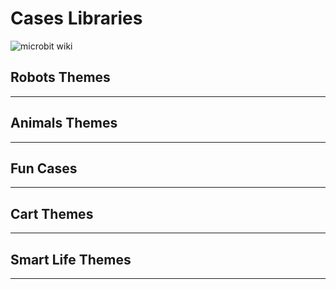 ﻿---
sidebar_position: 1
sidebar_label: Nezha Inventors Kit V2
---



# Cases Libraries

![microbit wiki](https://wiki-media-ef.oss-cn-hongkong.aliyuncs.com//images/nezha-inventors-kit-v2-01.png)

## Robots Themes
---

<cardbox>
  <card
    href="./the-pull-ups-robot/"
    title="The Pull Ups"
    description="Pull-ups are exercises where you use your own strength to pull your body up to a bar and then lower it back down, repeating it several times. It is a great exercise for the body and can make our back, shoulders and arms stronger. Pull-up exercises also make our bodies more upright and toned. In this lesson we will use the Nezha Inventor's Kit V2 to create a robot that can do pull-ups."
    img={'https://wiki-media-ef.oss-cn-hongkong.aliyuncs.com/i18n/en/docusaurus-plugin-content-docs/current/microbit/building-blocks/nezha-inventors-kit-v2/images/nezha-inventors-kit-v2-case-01-01.png'}
  />
  <card
    href="./the-swimming-robot/"
    title="The Swimming Robot"
    description="Swimming is a sport and skill in which you float in the water by your own power and move forward through the water with the movement of your own limbs. Competitive swimming is the second largest sport in the Olympic Games and includes: butterfly, backstroke (also known as backstroke), breaststroke, jibe (also known as freestyle), four strokes of racing, and synchronised swimming. There are many benefits to swimming, such as toning, cardiorespiratory fitness, relaxation and improved confidence. Swimming is also a low-impact exercise that can reduce joint and bone damage. In this lesson we will use the Nezha Inventor's Kit V2 to create a robot that simulates the sport of swimming."
    img={'https://wiki-media-ef.oss-cn-hongkong.aliyuncs.com/i18n/en/docusaurus-plugin-content-docs/current/microbit/building-blocks/nezha-inventors-kit-v2/images/nezha-inventors-kit-v2-case-02-01.png'}
  />
  <card
    href="./the-weight-lifting-robot/"
    title="The Weight Lifting Robot"
    description="Weightlifting involves lifting a barbell with two discs above your head with both hands and seeing who can lift the heaviest barbell. It sounds easy, but it is actually very difficult because weightlifting requires not only great strength, but also great skill, a very steady balance and a high level of coordination. Furthermore, weightlifting also requires a very strong psychological profile and willpower, as there is a lot of pressure and challenges to face when lifting weights.Lifting weights can make us physically stronger, more flexible and healthier, and it can also make our self-confidence and self-esteem higher.Today we will use the Nezha Inventor's Kit V2 to create a robot that can simulate weightlifting movements."
    img={'https://wiki-media-ef.oss-cn-hongkong.aliyuncs.com/i18n/en/docusaurus-plugin-content-docs/current/microbit/building-blocks/nezha-inventors-kit-v2/images/nezha-inventors-kit-v2-case-03-01.png'}
  />
  <card
    href="./the-unicycle-robot/"
    title="The Unicycle Robot"
    description="Unicycle tightrope walking is an extremely challenging and exciting performance art. It combines balance, co-ordination and skill, allowing people to watch in awe as the performers demonstrate extraordinary balance and precise control in a highly stressful environment.In this performance, the performer rides a unicycle (a special vehicle with only one wheel) across a high suspended wire. This wire is usually suspended between two supports and the height and distance needs to be precisely measured and adjusted to ensure the performer's safety.The performers need to maintain their balance during the performance and use subtle body adjustments to keep the unicycle stable on the wire. They need to be highly focused and ready to respond to challenges posed by external factors such as wind, vibrations or small changes in their own posture. Even the slightest imbalance can cause a performer to fall or lose their balance.We're building a unicycle robot today with the Nezha Inventor's Kit V2."
    img={'https://wiki-media-ef.oss-cn-hongkong.aliyuncs.com/i18n/en/docusaurus-plugin-content-docs/current/microbit/building-blocks/nezha-inventors-kit-v2/images/nezha-inventors-kit-v2-case-04-01.png'}
  />
  <card
    href="./the-kaleidoscope-robot/"
    title="The Kaleidoscope Robot"
    description="Kaleidoscope painting is an art form inspired by traditional kaleidoscope installations. In this type of painting, artists use a variety of colourful materials and techniques to create fascinating kaleidoscopic effects. They create optical illusions and visual feasts through detailed patterns, cyclical geometric shapes and strong colour contrasts. Kaleidoscope paintings often reveal gorgeous and mysterious images that bring the viewer a psychedelic and wondrous artistic experience.In this lesson, students will learn how to use the Nezha Inventor's Kit V2 to create a kaleidoscopic robot that can draw different patterns. Through this case, we will learn the principles of motor control, programming concepts and the integration of art and science. Through hands-on building and practice, students will develop creativity, problem-solving skills and teamwork."
    img={'https://wiki-media-ef.oss-cn-hongkong.aliyuncs.com/i18n/en/docusaurus-plugin-content-docs/current/microbit/building-blocks/nezha-inventors-kit-v2/images/nezha-inventors-kit-v2-case-05-01.png'}
  />
  <card
    href="./the-dancing-robot/"
    title="The Dance Robot"
    description="Dancing is an expressive and artistic body language. Through graceful movements and a sense of rhythm, dancers are able to convey emotions, stories and ideas. There are many different forms of dance, including contemporary, ballet, jazz and street dance. Whether it is a professional performance on stage or a free dance at a large family gathering, dancing can evoke passion and joy within people. It is not only a form of physical expression, but also a form of cultural transmission and communication. Dancing is a way to build physical fitness and improve co-ordination, and it also gives people the opportunity to relax and release stress. Whether you are a dancer or an audience member, dancing is a wonderful artistic feast that allows people to enjoy the beauty and joy that dance brings.This course aims to introduce students to the principles of motor control, the use of gearing and the effect of the centre of gravity on balance through the creation of a dancing robot with the Nezha Inventor's Kit V2. Students will have hands-on experience building a dancing robot and learn how to use gearing and control motors to achieve the robot's dancing movements. Through this project, students will develop creativity, problem-solving skills and teamwork ability."
    img={'https://wiki-media-ef.oss-cn-hongkong.aliyuncs.com/i18n/en/docusaurus-plugin-content-docs/current/microbit/building-blocks/nezha-inventors-kit-v2/images/nezha-inventors-kit-v2-case-06-01.png'}
  />
  <card
    href="./the-crawling-robot/"
    title="The Crawling Robot"
    description="Crawling is a common form of locomotion in the animal world. We can observe that many animals such as snakes, spiders and geckos have a unique way of crawling. They move forward through coordinated body movements, contraction and extension of their muscles and friction with the ground. The way these animals crawl has a certain regularity, but also shows their individual characteristics and flexibility.The aim of this course is to introduce students to the principles of motor control and the application of gearing by creating an example of a crawling robot. Students will use the materials in Nezha Inventor's Kit V2 to build a crawling robot and learn how to achieve the crawling action of the robot by controlling the motors and gearing. Through this project, students will develop creativity, problem solving skills and teamwork spirit."
    img={'https://wiki-media-ef.oss-cn-hongkong.aliyuncs.com/i18n/en/docusaurus-plugin-content-docs/current/microbit/building-blocks/nezha-inventors-kit-v2/images/nezha-inventors-kit-v2-case-07-01.png'}
  />
  <card
    href="./the-walking-robot/"
    title="The Walking Robot"
    description="Walking is one of the most basic and common forms of locomotion in the animal world. We can observe that many animals such as humans, cats and dogs have their own unique way of walking. They achieve a stable walking movement by moving their limbs in a coordinated manner and adjusting their body balance. Different animals have different gait and posture, showing their own characteristics and flexibility.In this project, we will try to imitate the walking movements of animals by designing and building a robot that can simulate their steps. Using the materials in Nezha Inventor's Kit V2, we will build the structure of the robot and control its movement with a motor. At the same time, we will learn and apply the principles of gearing to achieve coordinated movements and walking motions of the robot."
    img={'https://wiki-media-ef.oss-cn-hongkong.aliyuncs.com/i18n/en/docusaurus-plugin-content-docs/current/microbit/building-blocks/nezha-inventors-kit-v2/images/nezha-inventors-kit-v2-case-08-01.png'}
  />
</cardbox>

## Animals Themes
---

<cardbox>
  <card
    href="./the-scorpion-robot/"
    title="The Scorpion Robot"
    description="Scorpions are striking arthropods that belong to a family of arachnids. They live in all corners of the earth, including desert, forest and grassland environments. Scorpions usually have a long body and a pair of curved tails, often with a venomous stinger at the end. Their physical appearance shows a variety of colours and patterns, ranging from light yellow to dark brown or black.Scorpions feed on insects, arachnids and other small invertebrates. They have a well-developed sensory system, especially their antennae and eyes, which help them locate and capture prey in the dark. The scorpion's venomous stinger contains toxins and is generally used for defence and to capture food.We'll be making a scorpion today with the Nezha Inventor's Kit V2."
    img={'https://wiki-media-ef.oss-cn-hongkong.aliyuncs.com/i18n/en/docusaurus-plugin-content-docs/current/microbit/building-blocks/nezha-inventors-kit-v2/images/nezha-inventors-kit-v2-case-09-01.png'}
  />
  <card
    href="./the-mechanical-crawler/"
    title="The Mechanical Crawler"
    description="Caterpillars are small insect larvae which usually have soft and hairy bodies. Caterpillars are the larval stage of insects such as butterflies and moths, in which they prepare to become adults by feeding and growing. The caterpillar's body consists of a number of segments, each with a pair of legs through which they crawl.Caterpillars crawl by wriggling through their bodies. Their legs move alternately, thus propelling the body forward. This way of crawling allows the caterpillar to crawl freely on a variety of surfaces such as leaves, branches and the ground.We will use the Nezha Inventor's Kit V2 to create a mechanical crawler that mimics the way a caterpillar moves."
    img={'https://wiki-media-ef.oss-cn-hongkong.aliyuncs.com/i18n/en/docusaurus-plugin-content-docs/current/microbit/building-blocks/nezha-inventors-kit-v2/images/nezha-inventors-kit-v2-case-10-01.png'}
  />
    <card
    href="./the-crab-robot/"
    title="The Crab Robot"
    description="Crabs are creatures that live in the sea and fresh water and have hard shells and powerful pincers. Crabs move mainly by walking laterally and they crawl through the coordinated movement of their legs. In this lesson we will learn about the characteristics and behaviour of crabs and try to make a mechanical crab that mimics the crab's crawl."
    img={'https://wiki-media-ef.oss-cn-hongkong.aliyuncs.com/i18n/en/docusaurus-plugin-content-docs/current/microbit/building-blocks/nezha-inventors-kit-v2/images/nezha-inventors-kit-v2-case-11-01.png'}
  />
    <card
    href="./the-prawns-robot/"
    title="The Prawns Robot"
    description="Prawns are invertebrates that live in the water and have hard shells and long tentacles. Prawns move in a sweeping motion, clearing their surroundings of food with their powerful pincers and arms. In this lesson we will learn about the characteristics and behaviour of Prawns and try to make a mechanical prawn that resembles a shrimp in shape."
    img={'https://wiki-media-ef.oss-cn-hongkong.aliyuncs.com/i18n/en/docusaurus-plugin-content-docs/current/microbit/building-blocks/nezha-inventors-kit-v2/images/nezha-inventors-kit-v2-case-12-01.png'}
  />
    <card
    href="./the-dog-robot/"
    title="The Dog Robot"
    description="Dogs are one of man's closest companions and are common pets. They come in different breeds and appearances, including large dogs, medium-sized dogs and small dogs. Dogs usually have four legs, a keen sense of smell and hearing, and they are intelligent, loyal and friendly. Dogs are faithful companions to humans, sharing our joys and sorrows, providing comfort and companionship.In this lesson, we will explore interesting facts about dogs together and make a mechanical puppy using the Nezha Inventor's Kit V2. Through this project, we will learn how to use motors and other components, understand the basic principles of mechanical dynamics, and develop our creativity and problem-solving skills."
    img={'https://wiki-media-ef.oss-cn-hongkong.aliyuncs.com/i18n/en/docusaurus-plugin-content-docs/current/microbit/building-blocks/nezha-inventors-kit-v2/images/nezha-inventors-kit-v2-case-13-01.png'}
  />
</cardbox>

## Fun Cases
---

<cardbox>
  <card
    href="./the-gyro-launcher/"
    title="The Gyro Launcher"
    description="A gyro is a spinning toy that has many interesting properties. Have you ever heard of a gyroscope? A gyroscope can keep spinning steadily, sometimes even standing on a spiky top and spinning! In ancient times, gyros were also used as a tool for games and competitions. In this lesson we will learn about gyroscopes and try to make a gyro launcher to help us speed up and stabilise the rotation of the gyroscope."
    img={'https://wiki-media-ef.oss-cn-hongkong.aliyuncs.com/i18n/en/docusaurus-plugin-content-docs/current/microbit/building-blocks/nezha-inventors-kit-v2/images/nezha-inventors-kit-v2-case-14-01.png'}
  />
  <card
    href="./the-robotic-arm/"
    title="The Robotic Arm"
    description="A robotic arm is a mechanical device that can mimic the movements of a human arm. It can play an important role in industry, medicine, science and other fields. In this course we will learn the basic principles of a robotic arm and use the Nezha Inventor's Kit V2 to create a powerful robotic arm."
    img={'https://wiki-media-ef.oss-cn-hongkong.aliyuncs.com/i18n/en/docusaurus-plugin-content-docs/current/microbit/building-blocks/nezha-inventors-kit-v2/images/nezha-inventors-kit-v2-case-15-01.png'}
  />
    <card
    href="./the-seesaw/"
    title="The Seesaw"
    description="A seesaw is a classic amusement ride that is able to use the principle of leverage to achieve balance at both ends. In this lesson we will learn how a seesaw works and use Nezha Inventor's Kit V2 to create a seesaw that can swing."
    img={'https://wiki-media-ef.oss-cn-hongkong.aliyuncs.com/i18n/en/docusaurus-plugin-content-docs/current/microbit/building-blocks/nezha-inventors-kit-v2/images/nezha-inventors-kit-v2-case-16-01.png'}
  />
    <card
    href="./the-egg-beater/"
    title="The Egg Beater"
    description="A whisk is a common kitchen tool that quickly and efficiently breaks up eggs and makes them fluffy and homogeneous. In this lesson, we will learn together how to make a fun whisk using the Nezha Inventor's Kit V2."
    img={'https://wiki-media-ef.oss-cn-hongkong.aliyuncs.com/i18n/en/docusaurus-plugin-content-docs/current/microbit/building-blocks/nezha-inventors-kit-v2/images/nezha-inventors-kit-v2-case-17-01.png'}
  />
    <card
    href="./the-oscillating-fan/"
    title="The Oscillating Fan"
    description="The oscillating fan is a common household appliance that is capable of distributing the wind more widely by swinging its head. In this lesson, we will learn how to make a bobbing fan that can automatically bob and spin its head using the Nezha Inventor's Kit V2."
    img={'https://wiki-media-ef.oss-cn-hongkong.aliyuncs.com/i18n/en/docusaurus-plugin-content-docs/current/microbit/building-blocks/nezha-inventors-kit-v2/images/nezha-inventors-kit-v2-case-18-01.png'}
  />
  <card
    href="./the-counting-basketball-frame/"
    title="Counting Basketball Frame"
    description="In this project, we will use Nezha Inventor Kit V2 to make a model basketball hoop that will automatically count the number of goals scored. We will learn how the ultrasonic sound sensors work, the circuit connections, programming and apply them to the model basketball hoop."
    img={'https://wiki-media-ef.oss-cn-hongkong.aliyuncs.com/i18n/en/docusaurus-plugin-content-docs/current/microbit/building-blocks/nezha-inventors-kit-v2/images/nezha-inventors-kit-v2-case-19-01.png'}
  />
  <card
    href="./the-shooting-device/"
    title="The Shooting Device"
    description="A shooting device is a device that helps us to shoot baskets automatically. In this lesson we will learn about the leverage principle and create a simple shooting device using Nezha Inventor's Kit V2. We will learn how the leverage principle works and how to use it to achieve the action of shooting a basketball."
    img={'https://wiki-media-ef.oss-cn-hongkong.aliyuncs.com/i18n/en/docusaurus-plugin-content-docs/current/microbit/building-blocks/nezha-inventors-kit-v2/images/nezha-inventors-kit-v2-case-20-01.png'}
  />
</cardbox>



## Cart Themes
---

<cardbox>
  <card
    href="./the-forklift-1/"
    title="The Forklift 1"
    description="A forklift truck is a mechanical device used to carry and lift objects. In this lesson, we will learn about the ease of deformation of parallelograms and the parallelism of opposite sides after deformation, and build a simple forklift truck mechanism using Nezha Inventor's Kit V2. We will explore the properties of parallelograms and how they can be used to design and build a mechanical structure that enables the movement of a forklift truck."
    img={'https://wiki-media-ef.oss-cn-hongkong.aliyuncs.com/i18n/en/docusaurus-plugin-content-docs/current/microbit/building-blocks/nezha-inventors-kit-v2/images/nezha-inventors-kit-v2-case-21-01.png'}
  />
  <card
    href="./the-forklift-2/"
    title="The Forklift 2"
    description="A forklift truck is a mechanical device that can carry and lift objects. In this course we will learn about the rack and pinion drive and build a simple model of a forklift truck using Nezha Inventor's Kit V2. We will explore the principles and applications of the rack and pinion drive and understand its role in a forklift mechanism."
    img={'https://wiki-media-ef.oss-cn-hongkong.aliyuncs.com/i18n/en/docusaurus-plugin-content-docs/current/microbit/building-blocks/nezha-inventors-kit-v2/images/nezha-inventors-kit-v2-case-22-01.png'}
  />
    <card
    href="./the-motorcycle/"
    title="The Motorcycle"
    description="Motorcycles are a unique and swift form of transport. In this course we will learn about gearing and build a simple motorbike model by using the Nezha Inventor's Kit V2."
    img={'https://wiki-media-ef.oss-cn-hongkong.aliyuncs.com/i18n/en/docusaurus-plugin-content-docs/current/microbit/building-blocks/nezha-inventors-kit-v2/images/nezha-inventors-kit-v2-case-23-01.png'}
  />
    <card
    href="./the-excavator/"
    title="The Excavator"
    description="An excavator is a powerful construction vehicle that enables a great deal of excavation and handling work. In this course, we will learn about worm gears and build a simple model of an excavation vehicle by using the Nezha Inventor's Kit V2. We will explore the principles and applications of the worm gear drive and learn how it works in an excavation vehicle."
    img={'https://wiki-media-ef.oss-cn-hongkong.aliyuncs.com/i18n/en/docusaurus-plugin-content-docs/current/microbit/building-blocks/nezha-inventors-kit-v2/images/nezha-inventors-kit-v2-case-24-01.png'}
  />
    <card
    href="./the-smart-obstacle-avoidance-car-1/"
    title="The Obstacle Avoidance Car 1"
    description="In this course, we will work together to build a smart obstacle avoidance vehicle, using the Nezha Inventor's Kit V2 and ultrasonic sound sensors to enable the vehicle to automatically detect and avoid obstacles in front of it. Through this project, we will learn how ultrasonic sound sensors work and apply them to the design and construction of real robots."
    img={'https://wiki-media-ef.oss-cn-hongkong.aliyuncs.com/i18n/en/docusaurus-plugin-content-docs/current/microbit/building-blocks/nezha-inventors-kit-v2/images/nezha-inventors-kit-v2-case-25-01.png'}
  />
  <card
    href="./the-smart-obstacle-avoidance-car-2/"
    title="The Obstacle Avoidance Car 2"
    description="In this course, we will work together to build a smart obstacle avoidance vehicle, using the Nezha Inventor's Kit V2, an ultrasonic sound sensor and the technology of a tiller to control steering. We will learn how the ultrasonic sound sensor works and understand how it helps the robot to sense its surroundings, as well as explore the knowledge points of the car's front axle structure to enable the vehicle's steering function. Through this project, we will develop creativity, problem solving and teamwork skills while learning about the application of robotics and the principles of mechanical construction."
    img={'https://wiki-media-ef.oss-cn-hongkong.aliyuncs.com/i18n/en/docusaurus-plugin-content-docs/current/microbit/building-blocks/nezha-inventors-kit-v2/images/nezha-inventors-kit-v2-case-26-01.png'}
  />
  <card
    href="./the-smart-line-following-car/"
    title="The Smart Line Following Car"
    description="This course will take students to build a line following car that will enable the vehicle to follow a black line using the Nezha Inventor's Kit V2 and dual line following sensors. Through this project, students will learn about the working principles and applications of line following sensors, develop problem solving skills and creative thinking, and learn about the use of robotics in automated navigation."
    img={'https://wiki-media-ef.oss-cn-hongkong.aliyuncs.com/i18n/en/docusaurus-plugin-content-docs/current/microbit/building-blocks/nezha-inventors-kit-v2/images/nezha-inventors-kit-v2-case-27-01.png'}
  />
  <card
    href="./the-obstacle-avoidance-line-following-car/"
    title="The Obstacle Avoidance Line Following Car"
    description="In this project we will use the Nezha Inventor's Kit V2 to build a smart cart that can not only patrol along a black line, but also avoid obstacles while doing so. We will learn how the dual line following sensors and ultrasonic sound sensors work and apply them to the creation of the cart."
    img={'https://wiki-media-ef.oss-cn-hongkong.aliyuncs.com/i18n/en/docusaurus-plugin-content-docs/current/microbit/building-blocks/nezha-inventors-kit-v2/images/nezha-inventors-kit-v2-case-28-01.png'}
  />
  <card
    href="./the-flying-car/"
    title="The Flying Car"
    description="In this project we will use the Nezha Inventor's Kit V2 to build a winged cart that simulates the flight movements of a bird. We will learn about mechanical construction, motor control and creative design and apply them to the creation of the cart."
    img={'https://wiki-media-ef.oss-cn-hongkong.aliyuncs.com/i18n/en/docusaurus-plugin-content-docs/current/microbit/building-blocks/nezha-inventors-kit-v2/images/nezha-inventors-kit-v2-case-29-01.png'}
  />
</cardbox>

## Smart Life Themes
---

<cardbox>
  <card
    href="./the-traffic-light/"
    title="The Traffic Light"
    description="In this project we will be making a model of a traffic light using the Nezha Inventor's Kit V2. We will learn about the control and programming of LED lights and apply them to the production of a traffic light."
    img={'https://wiki-media-ef.oss-cn-hongkong.aliyuncs.com/i18n/en/docusaurus-plugin-content-docs/current/microbit/building-blocks/nezha-inventors-kit-v2/images/nezha-inventors-kit-v2-case-30-01.png'}
  />
  <card
    href="./the-ultrasonic-sound-gate/"
    title="The Ultrasonic Sound Gate"
    description="In this project we will be making an ultrasonic gate model using the Nezha Inventor's Kit V2. We will learn how ultrasonic sensors work, programming and other knowledge and apply it to the model of the gate."
    img={'https://wiki-media-ef.oss-cn-hongkong.aliyuncs.com/i18n/en/docusaurus-plugin-content-docs/current/microbit/building-blocks/nezha-inventors-kit-v2/images/nezha-inventors-kit-v2-case-31-01.png'}
  />
   <card
    href="./the-smart-clothes-rack/"
    title="The Smart Clothes Rack"
    description="In this project, we will use the Nezha Inventor's Kit V2 to make a model of a smart drying rack. We will learn how the soil moisture sensor works, programming and other knowledge and apply it to the model drying rack. The drying rack automatically contracts when rain is detected by the soil moisture sensor above the unit, and extends when the soil moisture sensor above the unit does not detect rain."
    img={'https://wiki-media-ef.oss-cn-hongkong.aliyuncs.com/i18n/en/docusaurus-plugin-content-docs/current/microbit/building-blocks/nezha-inventors-kit-v2/images/nezha-inventors-kit-v2-case-32-01.png'}
  />
</cardbox>
